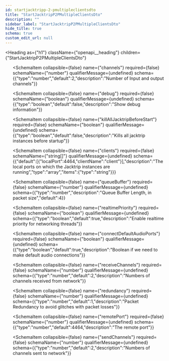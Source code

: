 ```yaml
---
id: startjacktripp-2-pmultipleclientsdto
title: "StartJacktripP2PMultipleClientsDto"
description: ""
sidebar_label: "StartJacktripP2PMultipleClientsDto"
hide_title: true
schema: true
custom_edit_url: null
---
```



<Heading
  as={"h1"}
  className={"openapi__heading"}
  children={"StartJacktripP2PMultipleClientsDto"}
>
</Heading>





<ul>
  <SchemaItem
    collapsible={false}
    name={"bitRate"}
    required={false}
    schemaName={"number"}
    qualifierMessage={undefined}
    schema={{"type":"number","description":"Audio Bit Rate Resolutions. Possible values are 8 | 16 | 24 | 32","default":16}}
  >
    
  </SchemaItem><SchemaItem
    collapsible={false}
    name={"channels"}
    required={false}
    schemaName={"number"}
    qualifierMessage={undefined}
    schema={{"type":"number","default":2,"description":"Number of Input and output channels"}}
  >
    
  </SchemaItem><SchemaItem
    collapsible={false}
    name={"debug"}
    required={false}
    schemaName={"boolean"}
    qualifierMessage={undefined}
    schema={{"type":"boolean","default":false,"description":"Show debug information"}}
  >
    
  </SchemaItem><SchemaItem
    collapsible={false}
    name={"killAllJacktripBeforeStart"}
    required={false}
    schemaName={"boolean"}
    qualifierMessage={undefined}
    schema={{"type":"boolean","default":false,"description":"Kills all jacktrip instances before startup"}}
  >
    
  </SchemaItem><SchemaItem
    collapsible={false}
    name={"clients"}
    required={false}
    schemaName={"string[]"}
    qualifierMessage={undefined}
    schema={{"default":[{"localPort":4464,"clientName":"client"}],"description":"The local ports on which the Jacktrip instances are running","type":"array","items":{"type":"string"}}}
  >
    
  </SchemaItem><SchemaItem
    collapsible={false}
    name={"queueBuffer"}
    required={false}
    schemaName={"number"}
    qualifierMessage={undefined}
    schema={{"type":"number","description":"Queue Buffer Length, in packet size","default":4}}
  >
    
  </SchemaItem><SchemaItem
    collapsible={false}
    name={"realtimePriority"}
    required={false}
    schemaName={"boolean"}
    qualifierMessage={undefined}
    schema={{"type":"boolean","default":true,"description":"Enable realtime priority for networking threads"}}
  >
    
  </SchemaItem><SchemaItem
    collapsible={false}
    name={"connectDefaultAudioPorts"}
    required={false}
    schemaName={"boolean"}
    qualifierMessage={undefined}
    schema={{"type":"boolean","default":true,"description":"Boolean if we need to make default audio connections"}}
  >
    
  </SchemaItem><SchemaItem
    collapsible={false}
    name={"receiveChannels"}
    required={false}
    schemaName={"number"}
    qualifierMessage={undefined}
    schema={{"type":"number","default":2,"description":"Numbers of channels received from network"}}
  >
    
  </SchemaItem><SchemaItem
    collapsible={false}
    name={"redundancy"}
    required={false}
    schemaName={"number"}
    qualifierMessage={undefined}
    schema={{"type":"number","default":1,"description":"Packet Redundancy to avoid glitches with packet losses"}}
  >
    
  </SchemaItem><SchemaItem
    collapsible={false}
    name={"remotePort"}
    required={false}
    schemaName={"number"}
    qualifierMessage={undefined}
    schema={{"type":"number","default":4464,"description":"The remote port"}}
  >
    
  </SchemaItem><SchemaItem
    collapsible={false}
    name={"sendChannels"}
    required={false}
    schemaName={"number"}
    qualifierMessage={undefined}
    schema={{"type":"number","default":2,"description":"Numbers of channels sent to network"}}
  >
    
  </SchemaItem>
</ul>
            